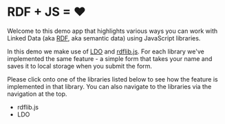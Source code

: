
<h1 className="title">RDF + JS = <span style={{color: "red"}}>&#10084;</span></h1>

Welcome to this demo app that highlights various ways you can work with Linked Data (aka [RDF](https://www.w3.org/TR/rdf11-primer/), aka semantic data) using
JavaScript libraries.

In this demo we make use of [LDO](https://github.com/o-development/ldo/) and
[rdflib.js](https://github.com/linkeddata/rdflib.js/). For each library we've implemented the same feature - a simple form
that takes your name and saves it to local storage when you submit the form.


Please click onto one of the libraries listed below to see how the feature is implemented in that library. You can also
navigate to the libraries via the navigation at the top.

- <Link to="/rdflib">rdflib.js</Link>
- <Link to="/ldo">LDO</Link>